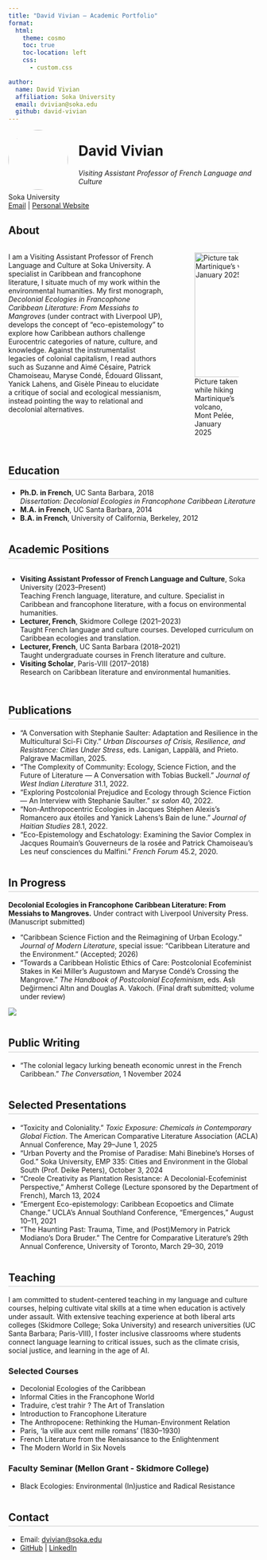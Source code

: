 ```yaml
---
title: "David Vivian — Academic Portfolio"
format:
  html:
    theme: cosmo
    toc: true
    toc-location: left
    css: 
      - custom.css

author:
  name: David Vivian
  affiliation: Soka University
  email: dvivian@soka.edu
  github: david-vivian
---
```


![](data/imgs/headshot.png){fig-align="left" width=120px style="border-radius: 50%; margin-right: 1.5em; float: left;"}


# David Vivian
_Visiting Assistant Professor of French Language and Culture_

Soka University  
[Email](mailto:dvivian@soka.edu) | [Personal Website](https://david-vivian.github.io)


## About
::: columns
:::: {.column width="65%"}
I am a Visiting Assistant Professor of French Language and Culture at Soka University. A specialist in Caribbean and francophone literature, I situate much of my work within the environmental humanities. My first monograph, *Decolonial Ecologies in Francophone Caribbean Literature: From Messiahs to Mangroves* (under contract with Liverpool UP), develops the concept of “eco-epistemology” to explore how Caribbean authors challenge Eurocentric categories of nature, culture, and knowledge. Against the instrumentalist legacies of colonial capitalism, I read authors such as Suzanne and Aimé Césaire, Patrick Chamoiseau, Maryse Condé, Édouard Glissant, Yanick Lahens, and Gisèle Pineau to elucidate a critique of social and ecological messianism, instead pointing the way to relational and decolonial alternatives.
::::

:::: {.column width="35%"}
![Picture taken while hiking Martinique’s volcano, Mont Pelée, January 2025](data/imgs/martinique-volcano.png){fig-align="center" width=250px}
::::
:::


## Education {.section-title}

- **Ph.D. in French**, UC Santa Barbara, 2018  
  _Dissertation: Decolonial Ecologies in Francophone Caribbean Literature_
- **M.A. in French**, UC Santa Barbara, 2014
- **B.A. in French**, University of California, Berkeley, 2012


## Academic Positions {.section-title}

::: columns
- **Visiting Assistant Professor of French Language and Culture**, Soka University (2023–Present)  
  Teaching French language, literature, and culture. Specialist in Caribbean and francophone literature, with a focus on environmental humanities.
- **Lecturer, French**, Skidmore College (2021–2023)  
  Taught French language and culture courses. Developed curriculum on Caribbean ecologies and translation.
- **Lecturer, French**, UC Santa Barbara (2018–2021)  
  Taught undergraduate courses in French literature and culture.
- **Visiting Scholar**, Paris-VIII (2017–2018)  
  Research on Caribbean literature and environmental humanities.
:::


## Publications {.section-title}

- "A Conversation with Stephanie Saulter: Adaptation and Resilience in the Multicultural Sci-Fi City." _Urban Discourses of Crisis, Resilience, and Resistance: Cities Under Stress_, eds. Lanigan, Lappälä, and Prieto. Palgrave Macmillan, 2025.
- "The Complexity of Community: Ecology, Science Fiction, and the Future of Literature — A Conversation with Tobias Buckell." _Journal of West Indian Literature_ 31.1, 2022.
- "Exploring Postcolonial Prejudice and Ecology through Science Fiction — An Interview with Stephanie Saulter." _sx salon_ 40, 2022.
- "Non-Anthropocentric Ecologies in Jacques Stéphen Alexis’s Romancero aux étoiles and Yanick Lahens’s Bain de lune." _Journal of Haitian Studies_ 28.1, 2022.
- "Eco-Epistemology and Eschatology: Examining the Savior Complex in Jacques Roumain’s Gouverneurs de la rosée and Patrick Chamoiseau’s Les neuf consciences du Malfini." _French Forum_ 45.2, 2020.


## In Progress {.section-title}

::: callout-note
**Decolonial Ecologies in Francophone Caribbean Literature: From Messiahs to Mangroves.** Under contract with Liverpool University Press. (Manuscript submitted)

- "Caribbean Science Fiction and the Reimagining of Urban Ecology." _Journal of Modern Literature_, special issue: “Caribbean Literature and the Environment.” (Accepted; 2026)
- "Towards a Caribbean Holistic Ethics of Care: Postcolonial Ecofeminist Stakes in Kei Miller’s Augustown and Maryse Condé’s Crossing the Mangrove." _The Handbook of Postcolonial Ecofeminism_, eds. Aslı Değirmenci Altın and Douglas A. Vakoch. (Final draft submitted; volume under review)
:::

::: {.column-page}
![](data/imgs/bog.png)
:::


## Public Writing {.section-title}

- "The colonial legacy lurking beneath economic unrest in the French Caribbean." _The Conversation_, 1 November 2024


## Selected Presentations {.section-title}

- "Toxicity and Coloniality." _Toxic Exposure: Chemicals in Contemporary Global Fiction_. The American Comparative Literature Association (ACLA) Annual Conference, May 29–June 1, 2025
- "Urban Poverty and the Promise of Paradise: Mahi Binebine’s Horses of God." Soka University, EMP 335: Cities and Environment in the Global South (Prof. Deike Peters), October 3, 2024
- "Creole Creativity as Plantation Resistance: A Decolonial-Ecofeminist Perspective," Amherst College (Lecture sponsored by the Department of French), March 13, 2024
- "Emergent Eco-epistemology: Caribbean Ecopoetics and Climate Change." UCLA’s Annual Southland Conference, “Emergences,” August 10–11, 2021
- "The Haunting Past: Trauma, Time, and (Post)Memory in Patrick Modiano’s Dora Bruder." The Centre for Comparative Literature’s 29th Annual Conference, University of Toronto, March 29–30, 2019


## Teaching {.section-title}

I am committed to student-centered teaching in my language and culture courses, helping cultivate vital skills at a time when education is actively under assault. With extensive teaching experience at both liberal arts colleges (Skidmore College; Soka University) and research universities (UC Santa Barbara; Paris-VIII), I foster inclusive classrooms where students connect language learning to critical issues, such as the climate crisis, social justice, and learning in the age of AI.

### Selected Courses
- Decolonial Ecologies of the Caribbean
- Informal Cities in the Francophone World
- Traduire, c’est trahir ? The Art of Translation
- Introduction to Francophone Literature
- The Anthropocene: Rethinking the Human-Environment Relation
- Paris, ‘la ville aux cent mille romans’ (1830–1930)
- French Literature from the Renaissance to the Enlightenment
- The Modern World in Six Novels

### Faculty Seminar (Mellon Grant - Skidmore College)
- Black Ecologies: Environmental (In)justice and Radical Resistance


## Contact {.section-title}

- Email: [dvivian@soka.edu](mailto:dvivian@soka.edu)
- [GitHub](https://github.com/david-vivian) | [LinkedIn](https://linkedin.com/in/david-vivian)

<style>
.section-title {
  margin-top: 2em;
  border-bottom: 2px solid #e0e0e0;
  padding-bottom: 0.2em;
}
</style>
